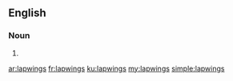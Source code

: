 ==English==

===Noun===
{{head|en|noun plural form}}

# {{plural of|lapwing|lang=en}}

[[ar:lapwings]]
[[fr:lapwings]]
[[ku:lapwings]]
[[my:lapwings]]
[[simple:lapwings]]